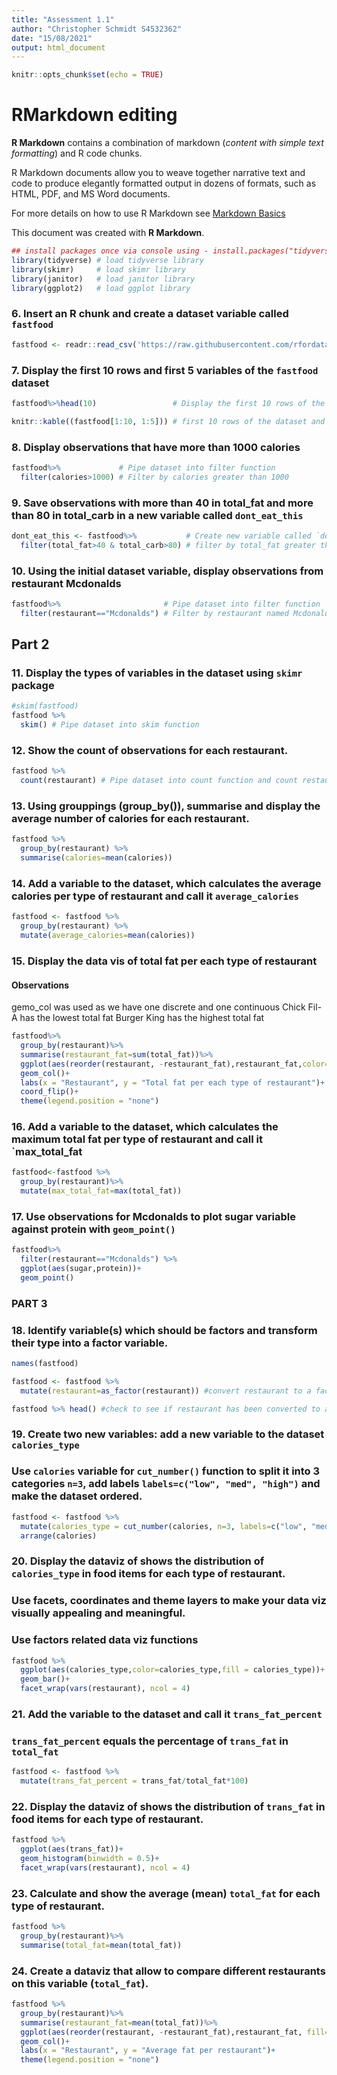 ```yaml
---
title: "Assessment 1.1"
author: "Christopher Schmidt S4532362"
date: "15/08/2021"
output: html_document
---
```


```r
knitr::opts_chunk$set(echo = TRUE)
```

# RMarkdown editing

**R Markdown** contains a combination of markdown (*content with simple text formatting*) and R code chunks.

R Markdown documents allow you to weave together narrative text and code to produce elegantly formatted output in dozens of formats, such as HTML, PDF, and MS Word documents. 

For more details on how to use R Markdown see [Markdown Basics](https://rmarkdown.rstudio.com/lesson-8.html)

This document was created with **R Markdown**.

```r
## install packages once via console using - install.packages("tidyverse")
library(tidyverse) # load tidyverse library
library(skimr)     # load skimr library
library(janitor)   # load janitor library
library(ggplot2)   # load ggplot library
```

### 6. Insert an R chunk and create a dataset variable called `fastfood`
```r
fastfood <- readr::read_csv('https://raw.githubusercontent.com/rfordatascience/tidytuesday/master/data/2018/2018-09-04/fastfood_calories.csv')
```

### 7. Display the **first 10 rows** and **first 5 variables** of the `fastfood` dataset
```r
fastfood%>%head(10)                 # Display the first 10 rows of the dataset using head() function.

knitr::kable((fastfood[1:10, 1:5])) # first 10 rows of the dataset and the first 5 variables using kabble() function

```

### 8. Display observations that have more than **1000 calories**
```r
fastfood%>%             # Pipe dataset into filter function 
  filter(calories>1000) # Filter by calories greater than 1000 

```

### 9. Save observations with more than **40 in total_fat** and more than **80 in total_carb** in a new variable called `dont_eat_this`
```r
dont_eat_this <- fastfood%>%           # Create new variable called `dont_eat_this` and assign filtered dataset to it 
  filter(total_fat>40 & total_carb>80) # filter by total_fat greater than 40 & total_carb greatre than 80
```

### 10. Using the initial dataset variable, display observations from restaurant **Mcdonalds**
```r
fastfood%>%                       # Pipe dataset into filter function
  filter(restaurant=="Mcdonalds") # Filter by restaurant named Mcdonalds
```

## Part 2

### 11. Display the types of variables in the dataset using `skimr` package
```r
#skim(fastfood)
fastfood %>% 
  skim() # Pipe dataset into skim function
```

### 12. Show the count of observations for each restaurant.
```r
fastfood %>% 
  count(restaurant) # Pipe dataset into count function and count restaurants.
```

### 13. Using grouppings (group_by()), summarise and display the average number of calories for each restaurant.
```r
fastfood %>%
  group_by(restaurant) %>%
  summarise(calories=mean(calories))
```

### 14. Add a variable to the dataset, which calculates the average calories per type of restaurant and call it `average_calories`
```r
fastfood <- fastfood %>%
  group_by(restaurant) %>%
  mutate(average_calories=mean(calories))
```

### 15. Display the data vis of total fat per each type of restaurant

#### Observations
gemo_col was used as we have one discrete and one continuous 
Chick Fil-A has the lowest total fat 
Burger King has the highest total fat

```r
fastfood%>%
  group_by(restaurant)%>%
  summarise(restaurant_fat=sum(total_fat))%>%
  ggplot(aes(reorder(restaurant, -restaurant_fat),restaurant_fat,color=restaurant,fill=restaurant))+
  geom_col()+
  labs(x = "Restaurant", y = "Total fat per each type of restaurant")+
  coord_flip()+
  theme(legend.position = "none")
```


### 16. Add a variable to the dataset, which calculates the maximum total fat per type of restaurant and call it `max_total_fat
```r
fastfood<-fastfood %>%
  group_by(restaurant)%>%
  mutate(max_total_fat=max(total_fat))
```

### 17. Use observations for Mcdonalds to plot sugar variable against protein with `geom_point()`
```r
fastfood%>%
  filter(restaurant=="Mcdonalds") %>%
  ggplot(aes(sugar,protein))+
  geom_point()
```

### PART 3 

### 18. Identify variable(s) which should be factors and transform their type into a factor variable.
```r
names(fastfood)

fastfood <- fastfood %>%
  mutate(restaurant=as_factor(restaurant)) #convert restaurant to a factor

fastfood %>% head() #check to see if restaurant has been converted to a factor
```

### 19. Create two new variables: add a new variable to the dataset `calories_type`
### Use `calories` variable for `cut_number()` function to split it into 3 categories `n=3`, add labels `labels=c("low", "med", "high")` and make the dataset ordered. 
```r
fastfood <- fastfood %>%
  mutate(calories_type = cut_number(calories, n=3, labels=c("low", "med", "high"))) %>%
  arrange(calories)
```

### 20. Display the dataviz of shows the distribution of `calories_type` in food items for each type of restaurant.
### Use facets, coordinates and theme layers to make your data viz visually appealing and meaningful. 
### Use factors related data viz functions
```r
fastfood %>% 
  ggplot(aes(calories_type,color=calories_type,fill = calories_type))+
  geom_bar()+
  facet_wrap(vars(restaurant), ncol = 4)

```

### 21. Add the variable to the dataset and call it `trans_fat_percent`
### `trans_fat_percent` equals the percentage of `trans_fat` in `total_fat`
```r
fastfood <- fastfood %>%
  mutate(trans_fat_percent = trans_fat/total_fat*100)
```

### 22. Display the dataviz of shows the distribution of `trans_fat` in food items for each type of restaurant.
```r
fastfood %>% 
  ggplot(aes(trans_fat))+
  geom_histogram(binwidth = 0.5)+
  facet_wrap(vars(restaurant), ncol = 4)

```

### 23. Calculate and show the average (mean)  `total_fat` for each type of restaurant.
```r
fastfood %>%
  group_by(restaurant)%>%
  summarise(total_fat=mean(total_fat))
```

### 24. Create a dataviz that allow to compare different restaurants on this variable (`total_fat`).
```r
fastfood %>%
  group_by(restaurant)%>%
  summarise(restaurant_fat=mean(total_fat))%>%
  ggplot(aes(reorder(restaurant, -restaurant_fat),restaurant_fat, fill=restaurant))+
  geom_col()+
  labs(x = "Restaurant", y = "Average fat per restaurant")+
  theme(legend.position = "none")
```














